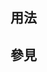 <includeonly><!-- 在這裡加入模板的保護標識 --></includeonly><noinclude>{{template doc page viewed directly}}</noinclude>
<!-- 在本行下編輯模板說明 -->

== 用法 ==

== 參見 ==
{{保護模板列表}}
<includeonly>
<!-- 本行下加入模板的分類 -->
[[Category:保護模板|{{PAGENAME}}]]
[[Category:模板页的模板|{{PAGENAME}}]]

<!-- 本行下加入模板的跨語言鏈接 -->

</includeonly>